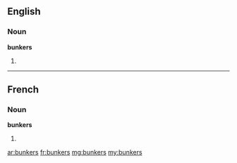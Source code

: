 ==English==

===Noun===
'''bunkers'''

# {{plural of|bunker}}

----

==French==

===Noun===
'''bunkers''' {{m|p}}

# {{plural of|[[bunker#French|bunker]]|lang=fr}}

[[ar:bunkers]]
[[fr:bunkers]]
[[mg:bunkers]]
[[my:bunkers]]